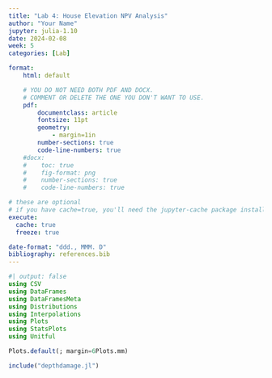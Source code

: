 ```yaml
---
title: "Lab 4: House Elevation NPV Analysis"
author: "Your Name"
jupyter: julia-1.10
date: 2024-02-08
week: 5
categories: [Lab]

format: 
    html: default

    # YOU DO NOT NEED BOTH PDF AND DOCX.
    # COMMENT OR DELETE THE ONE YOU DON'T WANT TO USE.
    pdf:
        documentclass: article
        fontsize: 11pt
        geometry:
            - margin=1in  
        number-sections: true
        code-line-numbers: true
    #docx: 
    #    toc: true
    #    fig-format: png
    #    number-sections: true
    #    code-line-numbers: true

# these are optional
# if you have cache=true, you'll need the jupyter-cache package installed
execute: 
  cache: true
  freeze: true

date-format: "ddd., MMM. D"
bibliography: references.bib
---
```


```julia
#| output: false
using CSV
using DataFrames
using DataFramesMeta
using Distributions
using Interpolations
using Plots
using StatsPlots
using Unitful

Plots.default(; margin=6Plots.mm)

include("depthdamage.jl")
```

